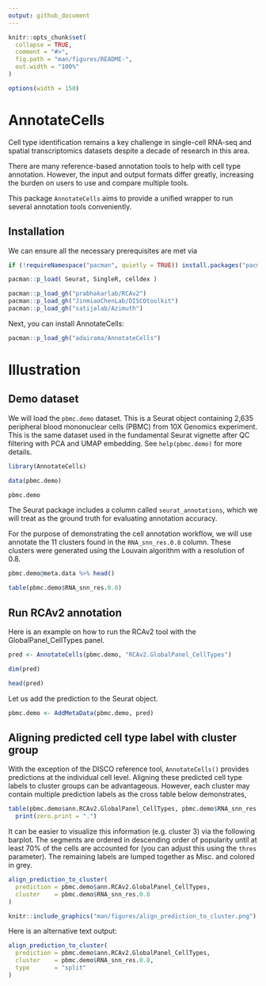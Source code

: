 ```yaml
---
output: github_document
---
```


<!-- README.md is generated from README.Rmd. Please edit that file -->

```r
knitr::opts_chunk$set(
  collapse = TRUE,
  comment = "#>",
  fig.path = "man/figures/README-",
  out.width = "100%"
)

options(width = 150)
```

# AnnotateCells

Cell type identification remains a key challenge in single-cell RNA-seq and spatial transcriptomics datasets despite a decade of research in this area.

There are many reference-based annotation tools to help with cell type annotation. However, the input and output formats differ greatly, increasing the burden on users to use and compare multiple tools. 

This package `AnnotateCells` aims to provide a unified wrapper to run several annotation tools conveniently.


## Installation

We can ensure all the necessary prerequisites are met via

```r
if (!requireNamespace("pacman", quietly = TRUE)) install.packages("pacman")

pacman::p_load( Seurat, SingleR, celldex )

pacman::p_load_gh("prabhakarlab/RCAv2")
pacman::p_load_gh("JinmiaoChenLab/DISCOtoolkit")
pacman::p_load_gh("satijalab/Azimuth")
```

Next, you can install AnnotateCells:

```r
pacman::p_load_gh("adairama/AnnotateCells")
```


# Illustration

## Demo dataset

We will load the `pbmc.demo` dataset. This is a Seurat object containing 2,635 peripheral blood mononuclear cells (PBMC) from 10X Genomics experiment. This is the same dataset used in the fundamental Seurat vignette after QC filtering with PCA and UMAP embedding. See `help(pbmc.demo)` for more details.

```r
library(AnnotateCells)

data(pbmc.demo)

pbmc.demo
```

The Seurat package includes a column called `seurat_annotations`, which we will treat as the ground truth for evaluating annotation accuracy.

For the purpose of demonstrating the cell annotation workflow, we will use annotate the 11 clusters found in the `RNA_snn_res.0.8` column. These clusters were generated using the Louvain algorithm with a resolution of 0.8.

```r
pbmc.demo@meta.data %>% head()

table(pbmc.demo$RNA_snn_res.0.8)
```


## Run RCAv2 annotation

Here is an example on how to run the RCAv2 tool with the GlobalPanel_CellTypes panel.

```r
pred <- AnnotateCells(pbmc.demo, "RCAv2.GlobalPanel_CellTypes")

dim(pred)

head(pred)
```

Let us add the prediction to the Seurat object.

```r
pbmc.demo <- AddMetaData(pbmc.demo, pred)
```


## Aligning predicted cell type label with cluster group

With the exception of the DISCO reference tool, `AnnotateCells()` provides predictions at the individual cell level. Aligning these predicted cell type labels to cluster groups can be advantageous.
However, each cluster may contain multiple prediction labels as the cross table below demonstrates, 

```r
table(pbmc.demo$ann.RCAv2.GlobalPanel_CellTypes, pbmc.demo$RNA_snn_res.0.8) %>% 
  print(zero.print = ".")
```

It can be easier to visualize this information (e.g. cluster 3) via the following barplot. 
The segments are ordered in descending order of popularity until at least 70% of the cells are accounted for (you can adjust this using the `thres` parameter). The remaining labels are lumped together as Misc. and colored in grey.

```r
align_prediction_to_cluster(
  prediction = pbmc.demo$ann.RCAv2.GlobalPanel_CellTypes,
  cluster    = pbmc.demo$RNA_snn_res.0.8 
)
```

```r
knitr::include_graphics("man/figures/align_prediction_to_cluster.png")
```

Here is an alternative text output:

```r
align_prediction_to_cluster(
  prediction = pbmc.demo$ann.RCAv2.GlobalPanel_CellTypes,
  cluster    = pbmc.demo$RNA_snn_res.0.8,
  type       = "split"
)
```
